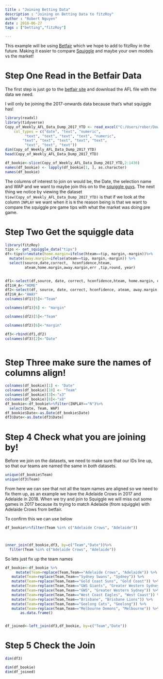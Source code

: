 ```yaml
---
title : "Joining Betting Data"
description : "Joining on Betting Data to fitzRoy"
author : "Robert Nguyen"
date : 2018-06-27
tags : ["betting","fitzRoy"]

---
```



This example will be using [Betfair](https://www.betfair.com.au/hub/tools/betting-tools/betfair-data/) which we hope to add to fitzRoy in the future. Making it easier to compare [Squiggle](http://squiggle.com.au) and maybe your own models vs the market!

# Step One Read in the Betfair Data

The first step is just go to the [betfair site](https://www.betfair.com.au/hub/tools/betting-tools/betfair-data/) and download the AFL file with the data we need.

I will only be joining the 2017-onwards data because that's what squiggle has!

```r
library(readxl)
library(tidyverse)
Copy_of_Weekly_AFL_Data_Dump_2017_YTD <- read_excel("C:/Users/rober/Downloads/Copy-of-Weekly-AFL-Data-Dump-2017-YTD.xlsx", 
    col_types = c("date", "text", "numeric", 
         "text", "text", "text", "text", "numeric", 
        "text", "text", "text", "text", "text", 
         "text", "text", "text"))
dim(Copy_of_Weekly_AFL_Data_Dump_2017_YTD)
head(Copy_of_Weekly_AFL_Data_Dump_2017_YTD)

df_bookie<-slice(Copy_of_Weekly_AFL_Data_Dump_2017_YTD,2:1430)
names(df_bookie) <- lapply(df_bookie[1, ], as.character)
names(df_bookie)

```

The columns of interest to join on would be, the Date, the selection name and WAP and we want to maybe join this on to the  [squiggle guys](http://squiggle.com.au). The next thing we notice by viewing the dataset `View(Copy_of_Weekly_AFL_Data_Dump_2017_YTD)` is that if we look at the column `INPLAY` we want when it is `N` the reason being is that we want to compare the squiggle pre game tips with what the market was doing pre game.

# Step Two Get the squiggle data

```r
library(fitzRoy)
tips <- get_squiggle_data("tips")
df<-tips%>%mutate(home.margin=ifelse(hteam==tip, margin,-margin))%>%
  mutate(away.margin=ifelse(ateam==tip, margin,-margin)) %>%
  select(source,date,correct,  hconfidence,hteam,
         ateam,home.margin,away.margin,err ,tip,round, year)
 

df1<-select(df,source, date, correct, hconfidence,hteam, home.margin, err, tip, round, year )
df1$H_A<-"HOME"
df2<-select(df, source, date, correct, hconfidence, ateam, away.margin, err, tip, round, year)
df2$H_A<-"AWAY"
colnames(df1)[5]<-"Team"

colnames(df1)[6] <- "margin"

colnames(df2)[5]<-"Team"

colnames(df2)[6]<-"margin"

df3<-rbind(df1,df2)
colnames(df3)[2]<-"Date"



```
# Step Three make sure the names of columns align!


```r
colnames(df_bookie)[1] <- "Date"
colnames(df_bookie)[10] <- "Team"
colnames(df_bookie)[3]<-"x3"
colnames(df_bookie)[8]<-"x8"
df_bookie<-df_bookie%>%filter(INPLAY=="N")%>%
  select(Date, Team, WAP)
df_bookie$Date<-as.Date(df_bookie$Date)
df3$Date<-as.Date(df3$Date)

```

# Step 4 Check what you are joining by!

Before we join on the datasets, we need to make sure that our IDs line up, so that our teams are named the same in *both* datasets. 



```r
unique(df_bookie$Team)
unique(df3$Team)

```


From here we can see that not all the team names are aligned so we need to fix them up, as an example we have the Adelaide Crows in 2017 and Adelaide in 2018. When we try and join to Squiggle we will miss out some games in 2017 because its trying to match Adelaide (from squiggle) with Adelaide Crows from betfair. 

To confirm this we can use below

```r

df_bookie%>%filter(Team %in% c("Adelaide Crows", "Adelaide"))



inner_join(df_bookie,df3, by=c("Team","Date"))%>%
  filter(Team %in% c("Adelaide Crows", "Adelaide"))
```


So lets just fix up the team names



```r


df_bookie<-df_bookie %>%
     mutate(Team=replace(Team,Team=="Adelaide Crows", "Adelaide")) %>%
   mutate(Team=replace(Team,Team=="Sydney Swans", "Sydney")) %>%
   mutate(Team=replace(Team,Team=="Gold Coast Suns", "Gold Coast")) %>%
   mutate(Team=replace(Team,Team=="GWS Giants", "Greater Western Sydney")) %>%
   mutate(Team=replace(Team,Team=="GWS", "Greater Western Sydney")) %>%
   mutate(Team=replace(Team,Team=="West Coast Eagles", "West Coast")) %>%
   mutate(Team=replace(Team,Team=="Brisbane", "Brisbane Lions")) %>%
   mutate(Team=replace(Team,Team=="Geelong Cats", "Geelong")) %>%
   mutate(Team=replace(Team,Team=="Melbourne Demons", "Melbourne")) %>%
       as.data.frame()


df_joined<-left_join(df3,df_bookie, by=c("Team","Date"))

```

# Step 5 Check the Join



```r
dim(df3)

dim(df_bookie)
dim(df_joined)

```


